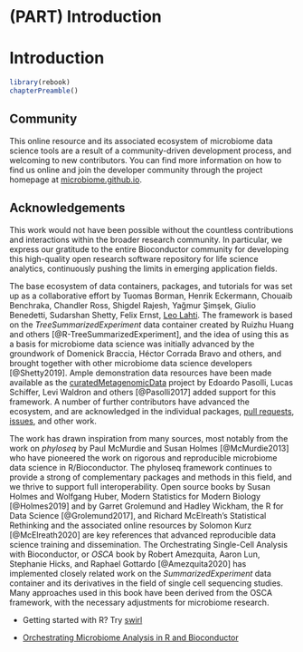 # (PART) Introduction {-}

# Introduction {#introduction}

```r
library(rebook)
chapterPreamble()
```




## Community

This online resource and its associated ecosystem of microbiome data
science tools are a result of a community-driven development process,
and welcoming to new contributors. You can find more information on
how to find us online and join the developer community through the
project homepage at
[microbiome.github.io](https://microbiome.github.io).



## Acknowledgements

This work would not have been possible without the countless
contributions and interactions within the broader research
community. In particular, we express our gratitude to the entire
Bioconductor community for developing this high-quality open research
software repository for life science analytics, continuously pushing
the limits in emerging application fields.

The base ecosystem of data containers, packages, and tutorials for was
set up as a collaborative effort by Tuomas Borman, Henrik Eckermann,
Chouaib Benchraka, Chandler Ross, Shigdel Rajesh, Yağmur Şimşek,
Giulio Benedetti, Sudarshan Shetty, Felix Ernst, [Leo
Lahti](http://www.iki.fi/Leo.Lahti). The framework is based on the
_TreeSummarizedExperiment_ data container created by Ruizhu Huang and
others [@R-TreeSummarizedExperiment], and the idea of using this as a
basis for microbiome data science was initially advanced by the
groundwork of Domenick Braccia, Héctor Corrada Bravo and others, and
brought together with other microbiome data science developers
[@Shetty2019]. Ample demonstration data resources have been made
available as the
[curatedMetagenomicData](https://waldronlab.io/curatedMetagenomicData/)
project by Edoardo Pasolli, Lucas Schiffer, Levi Waldron and others
[@Pasolli2017] added support for this framework. A number of further
contributors have advanced the ecosystem, and are acknowledged in the
individual packages, [pull
requests](https://github.com/microbiome/OMA/graphs/contributors),
[issues](https://github.com/microbiome/OMA/issues), and other work.

The work has drawn inspiration from many sources, most
notably from the work on _phyloseq_ by Paul McMurdie and Susan Holmes
[@McMurdie2013] who have pioneered the work on rigorous and
reproducible microbiome data science in R/Bioconductor. The phyloseq
framework continues to provide a strong of complementary packages and
methods in this field, and we thrive to support full
interoperability. Open source books by Susan Holmes and Wolfgang
Huber, Modern Statistics for Modern Biology [@Holmes2019] and by
Garret Grolemund and Hadley Wickham, the R for Data Science
[@Grolemund2017], and Richard McElreath's Statistical Rethinking and
the associated online resources by Solomon Kurz [@McElreath2020] are
key references that advanced reproducible data science training and
dissemination. The Orchestrating Single-Cell Analysis with
Bioconductor, or _OSCA_ book by Robert Amezquita, Aaron Lun, Stephanie
Hicks, and Raphael Gottardo [@Amezquita2020] has implemented closely
related work on the _SummarizedExperiment_ data container and its
derivatives in the field of single cell sequencing studies. Many
approaches used in this book have been derived from the OSCA
framework, with the necessary adjustments for microbiome research.

- Getting started with R? Try [swirl](https://swirlstats.com/)  

- [Orchestrating Microbiome Analysis in R and Bioconductor](microbiome.github.io/OMA)  









